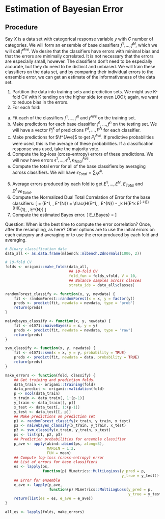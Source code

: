 # Estimation of Bayesian Error

Procedure
---------

Say $X$ is a data set with categorical response variable $y$ with $C$ number of categories. We will form an ensemble of base classifiers $f^1, \ldots, f^N$, which we will call $f^{Ave}$. We desire that the classifiers have errors with minimal bias and that the errors are minimally correlated. It is not necessary that the errors are especially small, however. The classifiers don't need to be especially accurate, but they do need to be distinct and unbiased. We will train these classifiers on the data set, and by comparing their individual errors to the ensemble error, we can get an estimate of the informativeness of the data set.

1. Partition the data into training sets and prediction sets. We might use K-fold CV with K tending on the higher side (or even LOO); again, we want to reduce bias in the errors.
2. For each fold:
  a. Fit each of the classifiers $f^1, \ldots, f^n$ and $f^{Ave}$ on the training set.
  b. Make predictions for each base classifier $f^1, \ldots, f^n$ on the testing set. We will have a vector $P^k_i$ of predictions $P^1, \ldots, P^N$ for each classifier.
  c. Make predictions for $\f^{Ave}$ to get $P^{Ave}_i$. If predictive probabilities were used, this is the average of these probabilities. If a classification response was used, take the majority vote.
  d. Compute the log-loss (cross-entropy) errors of these predictions. We will now have errors $\epsilon^1, \ldots, \epsilon^N, \epsilon^{Ave}_{Total}$.
  e. Compute the total error for all of the base classifiers by averaging across classifiers. We will have $\epsilon_{Total} = \sum_{N} \epsilon^k$.
5. Average errors produced by each fold to get $E^1, \ldots, E^{N}$, $E_{Total}$ and $E^Ave_{Total}$.
4. Compute the Normalized Dual Total Correlation of Error for the base classifiers: 
\[
\delta = \operatorname{ND}(E^1, \ldots, E^{N}) = \frac{H(E^1, \ldots, E^{N}) - \sum_k H(E^k \mid E^{-k})}{H(E^{1}, \ldots, E^{N})
\]
5. Compute the estimated Bayes error.
\[
E_{Bayes} = \frac{N E^{Ave}_{Total} - ((N - 1) \delta + 1) E_{Total}}{(N - 1)(1 - \delta)}
\]

Question: When is the best time to compute the error correlation? Once, after the resampling, as here? Other options are to use the initial errors on each category and averaging or to use the error produced by each fold and averaging.

``` R
# Binary classification data
data_all <- as.data.frame(mlbench::mlbench.2dnormals(1000, 2))

# 10-fold CV
folds <- origami::make_folds(data_all,
                             ## 10-fold CV
                             fold_fun = folds_vfold, V = 10,
                             ## Balance samples across classes
                             strata_ids = data_all$classes)

randomForest_classify <- function(x, y, newdata) {
    fit <- randomForest::randomForest(x = x, y = factor(y))
    preds <- predict(fit, newdata = newdata, type = "prob")
    return(preds)
}

naivebayes_classify <- function(x, y, newdata) {
    fit <- e1071::naiveBayes(x = x, y = y)
    preds <- predict(fit, newdata = newdata, type = "raw")
    return(preds)
}

svm_classify <- function(x, y, newdata) {
    fit <- e1071::svm(x = x, y = y, probability = TRUE)
    preds <- predict(fit, newdata = data, probability = TRUE)
    return(preds)
}

make_errors <- function(fold, classify) {
    ## Get training and prediction folds.
    data_train <- origami::training(fold)
    data_predict <- origami::validation(fold)
    p <- ncol(data_train)
    x_train <- data_train[, 1:(p-1)]
    y_train <- data_train[[, p]]
    x_test <- data_test[, 1:(p-1)]
    y_test <- data_test[[, p]]
    ## Make predictions on prediction set
    p1 <- randomForest_classify(x_train, y_train, x_test)
    p2 <- naivebayes_classify(x_train, y_train, x_test)
    p3 <- svm_classify(x_train, y_train, x_test)
    ps <- list(p1, p2, p3)
    ## Prediction probabilities for ensemble classifier 
    p_ave <- apply(abind::abind(ps, along=3),
                   MARGIN = 1:2,
                   FUN = mean)
    ## Compute log-loss (cross-entropy) error
    ## List of errors for base classifiers
    es <- lapply(ps,
                 function(p) MLmetrics::MultiLogLoss(y_pred = p,
                                                     y_true = y_test))
    ## Error for ensemble
    e_ave <- lapply(p_ave,
                    function(p) MLmetrics::MultiLogLoss(y_pred = p,
                                                        y_true = y_test))
    return(list(es = es, e_ave = e_ave))
}

all_es <- lapply(folds, make_errors)



```
